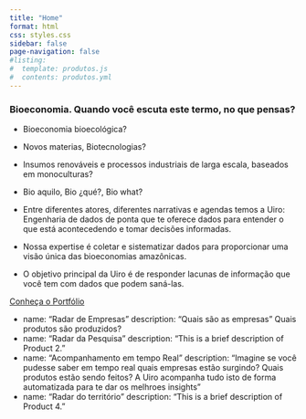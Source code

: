 ```yaml
---
title: "Home"
format: html
css: styles.css
sidebar: false
page-navigation: false
#listing:
#  template: produtos.js
#  contents: produtos.yml
---
```


### Bioeconomia. Quando você escuta este termo, no que pensas?

-   Bioeconomia bioecológica?

```{=html}
<!-- -->
```
-   Novos materias, Biotecnologias?

-   Insumos renováveis e processos industriais de larga escala, baseados em monoculturas?

-   Bio aquilo, Bio ¿qué?, Bio what?

-   Entre diferentes atores, diferentes narrativas e agendas temos a Uiro: Engenharia de dados de ponta que te oferece dados para entender o que está acontecedendo e tomar decisões informadas.

-   Nossa expertise é coletar e sistematizar dados para proporcionar uma visão única das bioeconomias amazônicas.

-   O objetivo principal da Uiro é de responder lacunas de informação que você tem com dados que podem saná-las.

::: cta-button
<a href="analises.qmd">Conheça o Portfólio </a>
:::

-   name: "Radar de Empresas" description: "Quais são as empresas" Quais produtos são produzidos?
-   name: "Radar da Pesquisa" description: "This is a brief description of Product 2."
-   name: "Acompanhamento em tempo Real" description: "Imagine se você pudesse saber em tempo real quais empresas estão surgindo? Quais produtos estão sendo feitos? A Uiro acompanha tudo isto de forma automatizada para te dar os melhroes insights"
-   name: "Radar do território" description: "This is a brief description of Product 4."
